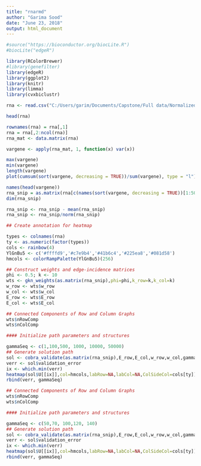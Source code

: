 ```yaml
---
title: "rnarmd"
author: "Garima Sood"
date: "June 23, 2018"
output: html_document
---
```

```r
#source("https://bioconductor.org/biocLite.R")
#biocLite("edgeR")

library(RColorBrewer)
#library(genefilter)
library(edgeR)
library(ggplot2)
library(knitr)
library(limma)
library(cvxbiclustr)
```

```r

rna <- read.csv("C:/Users/garim/Documents/Capstone/Full data/Normalized/RNA/rna_norm_log_counts_brca.csv")
```

```r
head(rna)
```

```r
rownames(rna) = rna[,1]
rna = rna[,2:ncol(rna)]
rna_mat <- data.matrix(rna)
```




```r
vargene <- apply(rna_mat, 1, function(x) var(x))

```

```r

max(vargene)
min(vargene)
length(vargene)
plot(cumsum(sort(vargene, decreasing = TRUE))/sum(vargene), type = "l")
```

```r
names(head(vargene))
rna_snip = as.matrix(rna[c(names(sort(vargene, decreasing = TRUE))[1:5000]),])
dim(rna_snip)
```
```r
rna_snip <- rna_snip - mean(rna_snip)
rna_snip <- rna_snip/norm(rna_snip)
```

```r
## Create annotation for heatmap

types <- colnames(rna)
ty <- as.numeric(factor(types))
cols <- rainbow(4)
YlGnBu5 <- c('#ffffd9','#c7e9b4','#41b6c4','#225ea8','#081d58')
hmcols <- colorRampPalette(YlGnBu5)(256)

```


```r
## Construct weights and edge-incidence matrices
phi <- 0.5; k <- 10
wts <- gkn_weights(as.matrix(rna_snip),phi=phi,k_row=k,k_col=k)
w_row <- wts$w_row
w_col <- wts$w_col
E_row <- wts$E_row
E_col <- wts$E_col

```

```r
## Connected Components of Row and Column Graphs
wts$nRowComp
wts$nColComp

#### Initialize path parameters and structures

gammaSeq <- c(1,100,500, 1000, 10000, 50000)
## Generate solution path
sol <- cobra_validate(as.matrix(rna_snip),E_row,E_col,w_row,w_col,gammaSeq)
verr <- sol$validation_error
ix <- which.min(verr)
heatmap(sol$U[[ix]],col=hmcols,labRow=NA,labCol=NA,ColSideCol=cols[ty])
rbind(verr, gammaSeq)
```

```r
## Connected Components of Row and Column Graphs
wts$nRowComp
wts$nColComp

#### Initialize path parameters and structures

gammaSeq <- c(50,70, 100,120, 140)
## Generate solution path
sol <- cobra_validate(as.matrix(rna_snip),E_row,E_col,w_row,w_col,gammaSeq)
verr <- sol$validation_error
ix <- which.min(verr)
heatmap(sol$U[[ix]],col=hmcols,labRow=NA,labCol=NA,ColSideCol=cols[ty])
rbind(verr, gammaSeq)
```